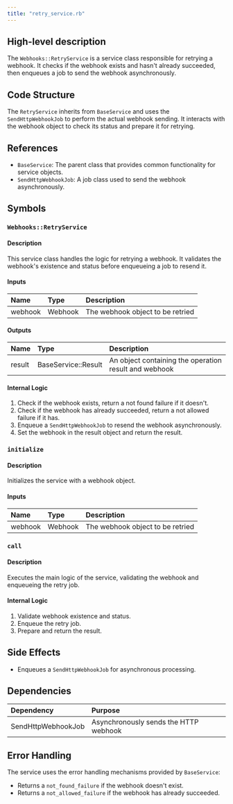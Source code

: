 ```yaml
---
title: "retry_service.rb"
---
```


## High-level description
The `Webhooks::RetryService` is a service class responsible for retrying a webhook. It checks if the webhook exists and hasn't already succeeded, then enqueues a job to send the webhook asynchronously.

## Code Structure
The `RetryService` inherits from `BaseService` and uses the `SendHttpWebhookJob` to perform the actual webhook sending. It interacts with the webhook object to check its status and prepare it for retrying.

## References
- `BaseService`: The parent class that provides common functionality for service objects.
- `SendHttpWebhookJob`: A job class used to send the webhook asynchronously.

## Symbols

### `Webhooks::RetryService`
#### Description
This service class handles the logic for retrying a webhook. It validates the webhook's existence and status before enqueueing a job to resend it.

#### Inputs
| Name | Type | Description |
|:-----|:-----|:------------|
| webhook | Webhook | The webhook object to be retried |

#### Outputs
| Name | Type | Description |
|:-----|:-----|:------------|
| result | BaseService::Result | An object containing the operation result and webhook |

#### Internal Logic
1. Check if the webhook exists, return a not found failure if it doesn't.
2. Check if the webhook has already succeeded, return a not allowed failure if it has.
3. Enqueue a `SendHttpWebhookJob` to resend the webhook asynchronously.
4. Set the webhook in the result object and return the result.

### `initialize`
#### Description
Initializes the service with a webhook object.

#### Inputs
| Name | Type | Description |
|:-----|:-----|:------------|
| webhook | Webhook | The webhook object to be retried |

### `call`
#### Description
Executes the main logic of the service, validating the webhook and enqueueing the retry job.

#### Internal Logic
1. Validate webhook existence and status.
2. Enqueue the retry job.
3. Prepare and return the result.

## Side Effects
- Enqueues a `SendHttpWebhookJob` for asynchronous processing.

## Dependencies
| Dependency | Purpose |
|:-----------|:--------|
| SendHttpWebhookJob | Asynchronously sends the HTTP webhook |

## Error Handling
The service uses the error handling mechanisms provided by `BaseService`:
- Returns a `not_found_failure` if the webhook doesn't exist.
- Returns a `not_allowed_failure` if the webhook has already succeeded.
